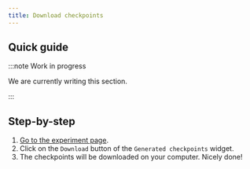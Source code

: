 ```yaml
---
title: Download checkpoints
---
```


## Quick guide
:::note Work in progress

We are currently writing this section.

:::

## Step-by-step
1. [Go to the experiment page](go-to-the-experiment-page).
2. Click on the `Download` button of the `Generated checkpoints` widget.
3. The checkpoints will be downloaded on your computer. Nicely done!